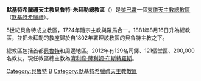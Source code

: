 {{Infobox Roman Catholic diocese
|jurisdiction     = 總教區
|name             = 貝魯特-朱拜勒

|latin= Archidioecesis Berytensis et Gibailensis Graecorum Melkitarum
|image = MelkiteGreekCatholicArchdioceseOfBeirutAndJbeil_RomanDeckert21112021.jpg
|caption =
|location = [[黎巴嫩|黎巴嫩]]
|territory =
|population = 200,000
|rite = [[默基特希臘禮天主教會|默基特希臘禮]]
|patron =
|province =
|established = 5世紀
|cathedral = [[聖厄里亞主教座堂_(貝魯特)|聖厄里亞主教座堂]]
|co-cathedral =
|leadership = 總主教 
|website = 
|pope =  
|patriarch= 
|metropolitan = 濟利祿·薩利姆·布斯特羅斯
|ordinary =
|coadjutor archbishop = 
|coadjutor bishop = 
|auxiliary = 
|emeritus = }}

'''默基特希臘禮天主教貝魯特-朱拜勒總教區'''（{{lang-la|Archidioecesis Berytensis et Gibailensis Graecorum Melkitarum}}）是[[黎巴嫩|黎巴嫩]]一個[[東儀天主教|東儀天主教]][[總教區|總教區]]（[[默基特希臘禮天主教會|默基特希臘禮]]）。

5世紀貝魯特成立教區，1724年隨宗主教與羅馬合一。1881年8月16日升為總教區，並把朱拜勒的教座歸於自1802年署理該教區的貝魯特主教之下。

總教區包括首都[[貝魯特|貝魯特]]和周邊地區。2012年有129名司鐸、121個堂區、200,000名教友。現任教區總主教為[[濟利祿·薩利姆·布斯特羅斯|濟利祿·薩利姆·布斯特羅斯]]。

{{黎巴嫩天主教教區}}
{{默基特希臘禮天主教會教區}}
[[Category:貝魯特|Category:貝魯特]]
[[Category:黎巴嫩天主教教區|B]]
[[Category:默基特希臘禮天主教教區|Category:默基特希臘禮天主教教區]]